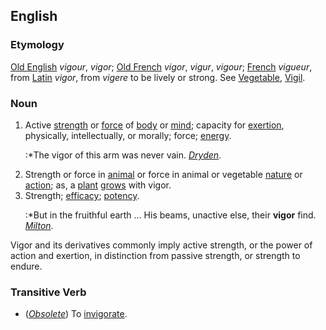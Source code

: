 ==English==

===Etymology===
[[Old English]] ''vigour'', ''vigor''; [[Old French]] ''vigor'', ''vigur'', ''vigour''; [[French]] ''vigueur'', from [[Latin]] ''vigor'', from ''vigere'' to be lively or strong. See [[Vegetable]], [[Vigil]].

===Noun===

#Active [[strength]] or [[force]] of [[body]] or [[mind]]; capacity for [[exertion]], physically, intellectually, or morally; force; [[energy]].
#:*The vigor of this arm was never vain. ''[[Dryden]]''.
#Strength or force in [[animal]] or force in animal or vegetable [[nature]] or [[action]]; as, a [[plant]] [[grow]]s with vigor.
#Strength; [[efficacy]]; [[potency]].
#:*But in the fruithful earth ... His beams, unactive else, their '''vigor''' find. ''[[Milton]]''.

Vigor and its derivatives commonly imply active strength, or the power of action and exertion, in distinction from passive strength, or strength to endure.

===Transitive Verb===
*(''[[Obsolete]]'') To [[invigorate]].